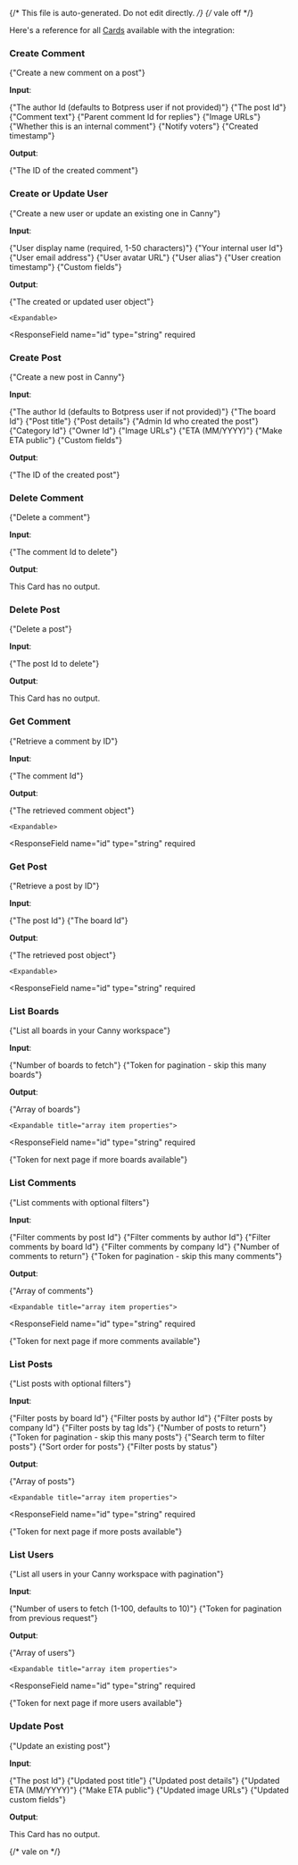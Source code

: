 {/* This file is auto-generated. Do not edit directly. */}
{/* vale off */}

Here's a reference for all [Cards](/learn/reference/cards/) available with the integration:

### Create Comment

<span>{"Create a new comment on a post"}</span>

**Input**:

<Expandable title="input fields">
  <ResponseField
    name="authorId"
    type="string"
  >
    <span>{"The author Id (defaults to Botpress user if not provided)"}</span>
  </ResponseField>
  <ResponseField
    name="postId"
    type="string"
    required
  >
    <span>{"The post Id"}</span>
  </ResponseField>
  <ResponseField
    name="value"
    type="string"
    required
  >
    <span>{"Comment text"}</span>
  </ResponseField>
  <ResponseField
    name="parentId"
    type="string"
  >
    <span>{"Parent comment Id for replies"}</span>
  </ResponseField>
  <ResponseField
    name="imageURLs"
    type="array"
  >
    <span>{"Image URLs"}</span>
  </ResponseField>
  <ResponseField
    name="internal"
    type="boolean"
  >
    <span>{"Whether this is an internal comment"}</span>
  </ResponseField>
  <ResponseField
    name="shouldNotifyVoters"
    type="boolean"
  >
    <span>{"Notify voters"}</span>
  </ResponseField>
  <ResponseField
    name="createdAt"
    type="string"
  >
    <span>{"Created timestamp"}</span>
  </ResponseField>
</Expandable>

**Output**:

<Expandable title="output">
  <ResponseField
    name="commentId"
    type="string"
    required
  >
    <span>{"The ID of the created comment"}</span>
  </ResponseField>
</Expandable>

### Create or Update User

<span>{"Create a new user or update an existing one in Canny"}</span>

**Input**:

<Expandable title="input fields">
  <ResponseField
    name="name"
    type="string"
    required
  >
    <span>{"User display name (required, 1-50 characters)"}</span>
  </ResponseField>
  <ResponseField
    name="userId"
    type="string"
  >
    <span>{"Your internal user Id"}</span>
  </ResponseField>
  <ResponseField
    name="email"
    type="string"
  >
    <span>{"User email address"}</span>
  </ResponseField>
  <ResponseField
    name="avatarURL"
    type="string"
  >
    <span>{"User avatar URL"}</span>
  </ResponseField>
  <ResponseField
    name="alias"
    type="string"
  >
    <span>{"User alias"}</span>
  </ResponseField>
  <ResponseField
    name="created"
    type="string"
  >
    <span>{"User creation timestamp"}</span>
  </ResponseField>
  <ResponseField
    name="customFields"
    type="object"
  >
    <span>{"Custom fields"}</span>
  </ResponseField>
</Expandable>

**Output**:

<Expandable title="output">
  <ResponseField
    name="user"
    type="object"
    required
  >
    <span>{"The created or updated user object"}</span>

    <Expandable>
  <ResponseField
    name="id"
    type="string"
    required
  >
    
  </ResponseField>
  <ResponseField
    name="name"
    type="string"
    required
  >
    
  </ResponseField>
  <ResponseField
    name="email"
    type="string"
    required
  >
    
  </ResponseField>
  <ResponseField
    name="avatarURL"
    type="string"
  >
    
  </ResponseField>
  <ResponseField
    name="userId"
    type="string"
    required
  >
    
  </ResponseField>
  <ResponseField
    name="isAdmin"
    type="boolean"
    required
  >
    
  </ResponseField>
  <ResponseField
    name="created"
    type="string"
    required
  >
    
  </ResponseField>
    </Expandable>
  </ResponseField>
</Expandable>

### Create Post

<span>{"Create a new post in Canny"}</span>

**Input**:

<Expandable title="input fields">
  <ResponseField
    name="authorId"
    type="string"
  >
    <span>{"The author Id (defaults to Botpress user if not provided)"}</span>
  </ResponseField>
  <ResponseField
    name="boardId"
    type="string"
    required
  >
    <span>{"The board Id"}</span>
  </ResponseField>
  <ResponseField
    name="title"
    type="string"
    required
  >
    <span>{"Post title"}</span>
  </ResponseField>
  <ResponseField
    name="details"
    type="string"
    required
  >
    <span>{"Post details"}</span>
  </ResponseField>
  <ResponseField
    name="byId"
    type="string"
  >
    <span>{"Admin Id who created the post"}</span>
  </ResponseField>
  <ResponseField
    name="categoryId"
    type="string"
  >
    <span>{"Category Id"}</span>
  </ResponseField>
  <ResponseField
    name="ownerId"
    type="string"
  >
    <span>{"Owner Id"}</span>
  </ResponseField>
  <ResponseField
    name="imageURLs"
    type="array"
  >
    <span>{"Image URLs"}</span>
  </ResponseField>
  <ResponseField
    name="eta"
    type="string"
  >
    <span>{"ETA (MM/YYYY)"}</span>
  </ResponseField>
  <ResponseField
    name="etaPublic"
    type="boolean"
  >
    <span>{"Make ETA public"}</span>
  </ResponseField>
  <ResponseField
    name="customFields"
    type="object"
  >
    <span>{"Custom fields"}</span>
  </ResponseField>
</Expandable>

**Output**:

<Expandable title="output">
  <ResponseField
    name="postId"
    type="string"
    required
  >
    <span>{"The ID of the created post"}</span>
  </ResponseField>
</Expandable>

### Delete Comment

<span>{"Delete a comment"}</span>

**Input**:

<Expandable title="input fields">
  <ResponseField
    name="commentId"
    type="string"
    required
  >
    <span>{"The comment Id to delete"}</span>
  </ResponseField>
</Expandable>

**Output**:

This Card has no output.

### Delete Post

<span>{"Delete a post"}</span>

**Input**:

<Expandable title="input fields">
  <ResponseField
    name="postId"
    type="string"
    required
  >
    <span>{"The post Id to delete"}</span>
  </ResponseField>
</Expandable>

**Output**:

This Card has no output.

### Get Comment

<span>{"Retrieve a comment by ID"}</span>

**Input**:

<Expandable title="input fields">
  <ResponseField
    name="commentId"
    type="string"
    required
  >
    <span>{"The comment Id"}</span>
  </ResponseField>
</Expandable>

**Output**:

<Expandable title="output">
  <ResponseField
    name="comment"
    type="object"
    required
  >
    <span>{"The retrieved comment object"}</span>

    <Expandable>
  <ResponseField
    name="id"
    type="string"
    required
  >
    
  </ResponseField>
  <ResponseField
    name="value"
    type="string"
    required
  >
    
  </ResponseField>
  <ResponseField
    name="authorName"
    type="string"
    required
  >
    
  </ResponseField>
  <ResponseField
    name="authorEmail"
    type="string"
    required
  >
    
  </ResponseField>
  <ResponseField
    name="postTitle"
    type="string"
    required
  >
    
  </ResponseField>
  <ResponseField
    name="postId"
    type="string"
    required
  >
    
  </ResponseField>
  <ResponseField
    name="created"
    type="string"
    required
  >
    
  </ResponseField>
  <ResponseField
    name="internal"
    type="boolean"
    required
  >
    
  </ResponseField>
  <ResponseField
    name="likeCount"
    type="number"
    required
  >
    
  </ResponseField>
    </Expandable>
  </ResponseField>
</Expandable>

### Get Post

<span>{"Retrieve a post by ID"}</span>

**Input**:

<Expandable title="input fields">
  <ResponseField
    name="postId"
    type="string"
    required
  >
    <span>{"The post Id"}</span>
  </ResponseField>
  <ResponseField
    name="boardId"
    type="string"
  >
    <span>{"The board Id"}</span>
  </ResponseField>
</Expandable>

**Output**:

<Expandable title="output">
  <ResponseField
    name="post"
    type="object"
    required
  >
    <span>{"The retrieved post object"}</span>

    <Expandable>
  <ResponseField
    name="id"
    type="string"
    required
  >
    
  </ResponseField>
  <ResponseField
    name="title"
    type="string"
    required
  >
    
  </ResponseField>
  <ResponseField
    name="details"
    type="string"
  >
    
  </ResponseField>
  <ResponseField
    name="authorName"
    type="string"
  >
    
  </ResponseField>
  <ResponseField
    name="authorEmail"
    type="string"
  >
    
  </ResponseField>
  <ResponseField
    name="boardName"
    type="string"
    required
  >
    
  </ResponseField>
  <ResponseField
    name="status"
    type="string"
    required
  >
    
  </ResponseField>
  <ResponseField
    name="score"
    type="number"
    required
  >
    
  </ResponseField>
  <ResponseField
    name="commentCount"
    type="number"
    required
  >
    
  </ResponseField>
  <ResponseField
    name="created"
    type="string"
    required
  >
    
  </ResponseField>
  <ResponseField
    name="url"
    type="string"
    required
  >
    
  </ResponseField>
    </Expandable>
  </ResponseField>
</Expandable>

### List Boards

<span>{"List all boards in your Canny workspace"}</span>

**Input**:

<Expandable title="input fields">
  <ResponseField
    name="limit"
    type="number"
  >
    <span>{"Number of boards to fetch"}</span>
  </ResponseField>
  <ResponseField
    name="nextToken"
    type="number"
  >
    <span>{"Token for pagination - skip this many boards"}</span>
  </ResponseField>
</Expandable>

**Output**:

<Expandable title="output">
  <ResponseField
    name="boards"
    type="array"
    required
  >
    <span>{"Array of boards"}</span>

    <Expandable title="array item properties">
  <ResponseField
    name="id"
    type="string"
    required
  >
    
  </ResponseField>
  <ResponseField
    name="name"
    type="string"
    required
  >
    
  </ResponseField>
  <ResponseField
    name="postCount"
    type="number"
    required
  >
    
  </ResponseField>
  <ResponseField
    name="url"
    type="string"
    required
  >
    
  </ResponseField>
  <ResponseField
    name="created"
    type="string"
    required
  >
    
  </ResponseField>
    </Expandable>
  </ResponseField>
  <ResponseField
    name="nextToken"
    type="number"
  >
    <span>{"Token for next page if more boards available"}</span>
  </ResponseField>
</Expandable>

### List Comments

<span>{"List comments with optional filters"}</span>

**Input**:

<Expandable title="input fields">
  <ResponseField
    name="postId"
    type="string"
  >
    <span>{"Filter comments by post Id"}</span>
  </ResponseField>
  <ResponseField
    name="authorId"
    type="string"
  >
    <span>{"Filter comments by author Id"}</span>
  </ResponseField>
  <ResponseField
    name="boardId"
    type="string"
  >
    <span>{"Filter comments by board Id"}</span>
  </ResponseField>
  <ResponseField
    name="companyId"
    type="string"
  >
    <span>{"Filter comments by company Id"}</span>
  </ResponseField>
  <ResponseField
    name="limit"
    type="number"
  >
    <span>{"Number of comments to return"}</span>
  </ResponseField>
  <ResponseField
    name="nextToken"
    type="number"
  >
    <span>{"Token for pagination - skip this many comments"}</span>
  </ResponseField>
</Expandable>

**Output**:

<Expandable title="output">
  <ResponseField
    name="comments"
    type="array"
    required
  >
    <span>{"Array of comments"}</span>

    <Expandable title="array item properties">
  <ResponseField
    name="id"
    type="string"
    required
  >
    
  </ResponseField>
  <ResponseField
    name="value"
    type="string"
    required
  >
    
  </ResponseField>
  <ResponseField
    name="authorName"
    type="string"
    required
  >
    
  </ResponseField>
  <ResponseField
    name="authorEmail"
    type="string"
    required
  >
    
  </ResponseField>
  <ResponseField
    name="postTitle"
    type="string"
    required
  >
    
  </ResponseField>
  <ResponseField
    name="postId"
    type="string"
    required
  >
    
  </ResponseField>
  <ResponseField
    name="created"
    type="string"
    required
  >
    
  </ResponseField>
  <ResponseField
    name="internal"
    type="boolean"
    required
  >
    
  </ResponseField>
  <ResponseField
    name="likeCount"
    type="number"
    required
  >
    
  </ResponseField>
    </Expandable>
  </ResponseField>
  <ResponseField
    name="nextToken"
    type="number"
  >
    <span>{"Token for next page if more comments available"}</span>
  </ResponseField>
</Expandable>

### List Posts

<span>{"List posts with optional filters"}</span>

**Input**:

<Expandable title="input fields">
  <ResponseField
    name="boardId"
    type="string"
  >
    <span>{"Filter posts by board Id"}</span>
  </ResponseField>
  <ResponseField
    name="authorId"
    type="string"
  >
    <span>{"Filter posts by author Id"}</span>
  </ResponseField>
  <ResponseField
    name="companyId"
    type="string"
  >
    <span>{"Filter posts by company Id"}</span>
  </ResponseField>
  <ResponseField
    name="tagIds"
    type="array"
  >
    <span>{"Filter posts by tag Ids"}</span>
  </ResponseField>
  <ResponseField
    name="limit"
    type="number"
  >
    <span>{"Number of posts to return"}</span>
  </ResponseField>
  <ResponseField
    name="nextToken"
    type="number"
  >
    <span>{"Token for pagination - skip this many posts"}</span>
  </ResponseField>
  <ResponseField
    name="search"
    type="string"
  >
    <span>{"Search term to filter posts"}</span>
  </ResponseField>
  <ResponseField
    name="sort"
    type="enum: newest, oldest, relevance, score, statusChanged, trending"
  >
    <span>{"Sort order for posts"}</span>
  </ResponseField>
  <ResponseField
    name="status"
    type="string"
  >
    <span>{"Filter posts by status"}</span>
  </ResponseField>
</Expandable>

**Output**:

<Expandable title="output">
  <ResponseField
    name="posts"
    type="array"
    required
  >
    <span>{"Array of posts"}</span>

    <Expandable title="array item properties">
  <ResponseField
    name="id"
    type="string"
    required
  >
    
  </ResponseField>
  <ResponseField
    name="title"
    type="string"
    required
  >
    
  </ResponseField>
  <ResponseField
    name="details"
    type="string"
  >
    
  </ResponseField>
  <ResponseField
    name="authorName"
    type="string"
  >
    
  </ResponseField>
  <ResponseField
    name="authorEmail"
    type="string"
  >
    
  </ResponseField>
  <ResponseField
    name="boardName"
    type="string"
    required
  >
    
  </ResponseField>
  <ResponseField
    name="status"
    type="string"
    required
  >
    
  </ResponseField>
  <ResponseField
    name="score"
    type="number"
    required
  >
    
  </ResponseField>
  <ResponseField
    name="commentCount"
    type="number"
    required
  >
    
  </ResponseField>
  <ResponseField
    name="created"
    type="string"
    required
  >
    
  </ResponseField>
  <ResponseField
    name="url"
    type="string"
    required
  >
    
  </ResponseField>
    </Expandable>
  </ResponseField>
  <ResponseField
    name="nextToken"
    type="number"
  >
    <span>{"Token for next page if more posts available"}</span>
  </ResponseField>
</Expandable>

### List Users

<span>{"List all users in your Canny workspace with pagination"}</span>

**Input**:

<Expandable title="input fields">
  <ResponseField
    name="limit"
    type="number"
  >
    <span>{"Number of users to fetch (1-100, defaults to 10)"}</span>
  </ResponseField>
  <ResponseField
    name="nextToken"
    type="string"
  >
    <span>{"Token for pagination from previous request"}</span>
  </ResponseField>
</Expandable>

**Output**:

<Expandable title="output">
  <ResponseField
    name="users"
    type="array"
    required
  >
    <span>{"Array of users"}</span>

    <Expandable title="array item properties">
  <ResponseField
    name="id"
    type="string"
    required
  >
    
  </ResponseField>
  <ResponseField
    name="name"
    type="string"
    required
  >
    
  </ResponseField>
  <ResponseField
    name="email"
    type="string"
    required
  >
    
  </ResponseField>
  <ResponseField
    name="avatarURL"
    type="string"
  >
    
  </ResponseField>
  <ResponseField
    name="userId"
    type="string"
    required
  >
    
  </ResponseField>
  <ResponseField
    name="isAdmin"
    type="boolean"
    required
  >
    
  </ResponseField>
  <ResponseField
    name="created"
    type="string"
    required
  >
    
  </ResponseField>
    </Expandable>
  </ResponseField>
  <ResponseField
    name="nextToken"
    type="string"
  >
    <span>{"Token for next page if more users available"}</span>
  </ResponseField>
</Expandable>

### Update Post

<span>{"Update an existing post"}</span>

**Input**:

<Expandable title="input fields">
  <ResponseField
    name="postId"
    type="string"
    required
  >
    <span>{"The post Id"}</span>
  </ResponseField>
  <ResponseField
    name="title"
    type="string"
  >
    <span>{"Updated post title"}</span>
  </ResponseField>
  <ResponseField
    name="details"
    type="string"
  >
    <span>{"Updated post details"}</span>
  </ResponseField>
  <ResponseField
    name="eta"
    type="string"
  >
    <span>{"Updated ETA (MM/YYYY)"}</span>
  </ResponseField>
  <ResponseField
    name="etaPublic"
    type="boolean"
  >
    <span>{"Make ETA public"}</span>
  </ResponseField>
  <ResponseField
    name="imageURLs"
    type="array"
  >
    <span>{"Updated image URLs"}</span>
  </ResponseField>
  <ResponseField
    name="customFields"
    type="object"
  >
    <span>{"Updated custom fields"}</span>
  </ResponseField>
</Expandable>

**Output**:

This Card has no output.


{/* vale on */}
